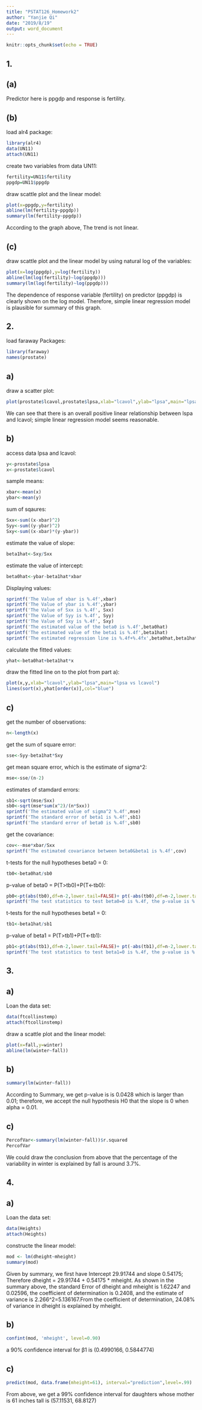 ```yaml
---
title: "PSTAT126_Homework2"
author: "Yanjie Qi"
date: "2019/8/19"
output: word_document
---
```


```r
knitr::opts_chunk$set(echo = TRUE)
```

## 1.
## (a) 
Predictor here is ppgdp and response is fertility.

## (b)
load alr4 package:
```r
library(alr4)
data(UN11)
attach(UN11)
```
create two variables from data UN11:
```r
fertility=UN11$fertility
ppgdp=UN11$ppgdp  
```
draw scattle plot and the linear model:
```r
plot(x=ppgdp,y=fertility)
abline(lm(fertility~ppgdp))
summary(lm(fertility~ppgdp))
```
According to the graph above, The trend is not linear.

## (c)
draw scattle plot and the linear model by using natural log of the variables:
```r
plot(x=log(ppgdp),y=log(fertility))
abline(lm(log(fertility)~log(ppgdp)))
summary(lm(log(fertility)~log(ppgdp)))
```
The dependence of response variable (fertility) on predictor (ppgdp) is clearly shown on the log model. Therefore, simple linear regression model is plausible for summary of this graph.

## 2.
load faraway Packages:
```r
library(faraway)
names(prostate)
```

## a) 
draw a scatter plot:
```r
plot(prostate$lcavol,prostate$lpsa,xlab="lcavol",ylab="lpsa",main="lpsa vs lcavol")
```

We can see that there is an overall positive linear relationship between lspa and lcavol; simple linear regression model seems reasonable.

## b)
access data lpsa and lcavol:
```r
y<-prostate$lpsa
x<-prostate$lcavol
```
sample means:
```r
xbar<-mean(x)
ybar<-mean(y)
```
sum of sqaures:
```r
Sxx<-sum((x-xbar)^2)
Syy<-sum((y-ybar)^2)
Sxy<-sum((x-xbar)*(y-ybar))
```
estimate the value of slope:
```r
beta1hat<-Sxy/Sxx
```
estimate the value of intercept:
```r
beta0hat<-ybar-beta1hat*xbar
```
Displaying values:
```r
sprintf('The Value of xbar is %.4f',xbar)
sprintf('The Value of ybar is %.4f',ybar)
sprintf('The Value of Sxx is %.4f', Sxx)
sprintf('The Value of Syy is %.4f', Syy)
sprintf('The Value of Sxy is %.4f', Sxy)
sprintf('The estimated value of the beta0 is %.4f',beta0hat)
sprintf('The estimated value of the beta1 is %.4f',beta1hat)
sprintf('The estimated regression line is %.4f+%.4fx',beta0hat,beta1hat)
```
calculate the fitted values:
```r
yhat<-beta0hat+beta1hat*x
```
draw the fitted line on to the plot from part a):
```r
plot(x,y,xlab="lcavol",ylab="lpsa",main="lpsa vs lcavol")
lines(sort(x),yhat[order(x)],col="blue")
```

## c)
get the number of observations:
```r
n<-length(x)
```
get the sum of square error:
```r
sse<-Syy-beta1hat*Sxy
```
get mean square error, which is the estimate of sigma^2:
```r
mse<-sse/(n-2)
```
estimates of stamdard errors:
```r
sb1<-sqrt(mse/Sxx)
sb0<-sqrt(mse*sum(x^2)/(n*Sxx))
sprintf('The estimated value of sigma^2 %.4f',mse)
sprintf('The standard error of beta1 is %.4f',sb1)
sprintf('The standard error of beta0 is %.4f',sb0)
```
get the covariance:
```r
cov<--mse*xbar/Sxx
sprintf('The estimated covariance between beta0&beta1 is %.4f',cov)
```
t-tests for the null hypotheses beta0 = 0:
```r
tb0<-beta0hat/sb0
```
p-value of beta0 = P(T>tb0)+P(T<-tb0):
```r
pb0<-pt(abs(tb0),df=n-2,lower.tail=FALSE)+ pt(-abs(tb0),df=n-2,lower.tail=TRUE)
sprintf('The test statistics to test beta0=0 is %.4f, the p-value is %.4f',tb0,pb0)
```
t-tests for the null hypotheses beta1 = 0:
```r
tb1<-beta1hat/sb1
```
p-value of beta1 = P(T>tb1)+P(T<-tb1):
```r
pb1<-pt(abs(tb1),df=n-2,lower.tail=FALSE)+ pt(-abs(tb1),df=n-2,lower.tail=TRUE)
sprintf('The test statistics to test beta1=0 is %.4f, the p-value is %.4f',tb1,pb1)
```

## 3.
## a)
Loan the data set:
```r
data(ftcollinstemp)
attach(ftcollinstemp)
```
draw a scattle plot and the linear model:
```r
plot(x=fall,y=winter)
abline(lm(winter~fall))
```
## b)
```r
summary(lm(winter~fall))
```
According to Summary, we get p-value is is 0.0428 which is larger than 0.01; therefore, we accept the null hypothesis H0 that the slope is 0 when alpha = 0.01.

## c)
```r
PercofVar<-summary(lm(winter~fall))$r.squared
PercofVar
```
We could draw the conclusion from above that the percentage of the variability in winter is explained by fall is around 3.7%.

## 4.
## a)
Loan the data set:
```r
data(Heights)
attach(Heights)
```
constructe the linear model:
```r
mod <- lm(dheight~mheight)
summary(mod)
```
Given by summary, we first have Intercept 29.91744 and slope 0.54175; Therefore dheight = 29.91744 + 0.54175 * mheight. As shown in the summary above, the standard Error of dheight and mheight is 1.62247 and 0.02596, the coefficient of determination is 0.2408, and the estimate of variance is 2.266^2=5.136167.From the coefficient of determination, 24.08% of variance in dheight is explained by mheight.

## b)
```r
confint(mod, 'mheight', level=0.90)
```
a 90% confidence interval for β1 is (0.4990166, 0.5844774)

## c)
```r
predict(mod, data.frame(mheight=61), interval="prediction",level=.99)
```
From above, we get a 99% confidence interval for daughters whose mother is 61 inches tall is (57.11531, 68.8127)